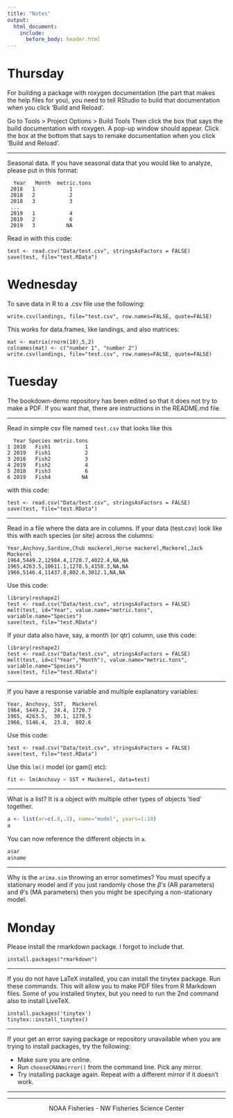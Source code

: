 ```yaml
---
title: "Notes"
output:
  html_document:
    include:
      before_body: header.html
---
```


# Thursday 

For building a package with roxygen documentation (the part that makes the help files for you), you need to tell RStudio to build that documentation when you click 'Build and Reload'.

Go to Tools > Project Options > Build Tools   Then click the box that says the build documentation with roxygen.  A pop-up window should appear.  Click the box at the bottom that says to remake documentation when you click 'Build and Reload'.

----

Seasonal data.  If you have seasonal data that you would like to analyze, please put in this format:

```
  Year   Month  metric.tons
 2018   1           1
 2018   2           2
 2018   3           3
 ...   
 2019   1           4
 2019   2           6
 2019   3          NA
```

Read in with this code:

```
test <- read.csv("Data/test.csv", stringsAsFactors = FALSE)
save(test, file="test.RData")
```

# Wednesday

To save data in R to a .csv file use the following:

```
write.csv(landings, file="test.csv", row.names=FALSE, quote=FALSE)
```

This works for data.frames, like landings, and also matrices:

```
mat <- matrix(rnorm(10),5,2)
colnames(mat) <- c("number 1", "number 2")
write.csv(landings, file="test.csv", row.names=FALSE, quote=FALSE)
```


# Tuesday

The bookdown-demo repository has been edited so that it does not try to make a PDF.  If you want that, there are instructions in the README.md file.

---

Read in simple csv file named ```test.csv``` that looks like this

```
  Year Species metric.tons
1 2018   Fish1           1
2 2019   Fish1           2
3 2018   Fish2           3
4 2019   Fish2           4
5 2018   Fish3           6
6 2019   Fish4          NA
```
with this code:

```
test <- read.csv("Data/test.csv", stringsAsFactors = FALSE)
save(test, file="test.RData")
```

---

Read in a file where the data are in columns.  If your data (test.csv) look like this with each species (or site) across the columns:

```
Year,Anchovy,Sardine,Chub mackerel,Horse mackerel,Mackerel,Jack Mackerel
1964,5449.2,12984.4,1720.7,4022.4,NA,NA
1965,4263.5,10611.1,1278.5,4158.3,NA,NA
1966,5146.4,11437.8,802.6,3012.1,NA,NA
```

Use this code:

```
library(reshape2)
test <- read.csv("Data/test.csv", stringsAsFactors = FALSE)
melt(test, id="Year", value.name="metric.tons", variable.name="Species")
save(test, file="test.RData")
```

If your data also have, say, a month (or qtr) column, use this code:

```
library(reshape2)
test <- read.csv("Data/test.csv", stringsAsFactors = FALSE)
melt(test, id=c("Year","Month"), value.name="metric.tons", variable.name="Species")
save(test, file="test.RData")
```

----

If you have a response variable and multiple explanatory variables:

```
Year, Anchovy, SST,  Mackerel
1964, 5449.2,  24.4, 1720.7
1965, 4263.5,  30.1, 1278.5
1966, 5146.4,  23.8,  802.6
```

Use this code:

```
test <- read.csv("Data/test.csv", stringsAsFactors = FALSE)
save(test, file="test.RData")
```

Use this `lm()` model (or gam() etc):

```
fit <- lm(Anchovy ~ SST + Mackerel, data=test)
```

---

What is a list?  It is a object with multiple other types of objects 'tied' together.

```r
a <- list(ar=c(.8,.3), name="model", years=1:10)
a
```

You can now reference the different objects in `a`.

```r
a$ar
a$name
```

----

Why is the `arima.sim` throwing an error sometimes?  You must specify a stationary model and if you just randomly chose the $\beta$'s (AR parameters) and $\theta$'s (MA parameters) then you might be specifying a non-stationary model.

# Monday

Please install the rmarkdown package.  I forgot to include that.

```
install.packages("rmarkdown")
```

----

If you do not have LaTeX installed, you can install the tinytex package.  Run these commands.  This will allow you to make PDF files from R Markdown files.  Some of you installed tinytex, but you need to run the 2nd command also to install LiveTeX.

```
install.packages('tinytex')
tinytex::install_tinytex()
```

----

If your get an error saying package or repository unavailable when you are trying to install packages, try the following:

* Make sure you are online.
* Run `chooseCRANmirror()` from the command line.  Pick any mirror.
* Try installing package again.  Repeat with a different mirror if it doesn't work.

-----

<hr>


<div style="text-align: center">
<i class="fas fa-cubes"></i> NOAA Fisheries - NW Fisheries Science Center <i class="fas fa-cubes"></i>
</div>
